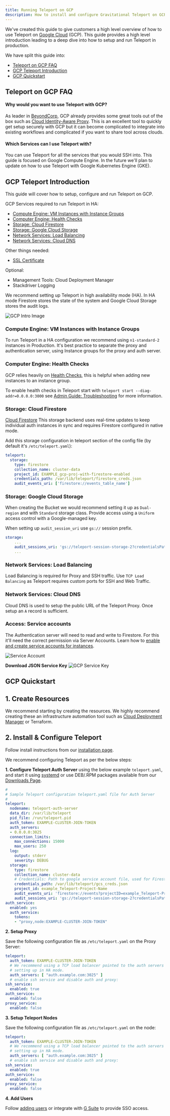 ```yaml
---
title: Running Teleport on GCP
description: How to install and configure Gravitational Teleport on GCP for SSH and Kubernetes access.
---
```


We've created this guide to give customers a high level overview of how to use Teleport
on [Google Cloud](https://cloud.google.com/gcp/) (GCP). This guide provides a high level
introduction leading to a deep dive into how to setup and run Teleport in production.

We have split this guide into:

- [Teleport on GCP FAQ](#teleport-on-gcp-faq)
- [GCP Teleport Introduction](#gcp-teleport-introduction)
- [GCP Quickstart](#gcp-quickstart)

## Teleport on GCP FAQ
#### Why would you want to use Teleport with GCP?
As leader in [BeyondCorp](https://cloud.google.com/beyondcorp/), GCP already provides
some great tools out of the box such as [Cloud Identity-Aware Proxy](https://cloud.google.com/iap/).
This is an excellent tool to quickly get setup securely with GCP but it can become
complicated to integrate into existing workflows and complicated if you want to share
tool across clouds.

#### Which Services can I use Teleport with?

You can use Teleport for all the services that you would SSH into. This guide is
focused on Google Compute Engine. In the future we'll plan to update on how to use
Teleport with Google Kubernetes Engine (GKE).

## GCP Teleport Introduction

This guide will cover how to setup, configure and run Teleport on GCP.

GCP Services required to run Teleport in HA:

 - [Compute Engine: VM Instances with Instance Groups](#compute-engine-vm-instances-with-instance-groups)
 - [Computer Engine: Health Checks](#computer-engine-health-checks)
 - [Storage: Cloud Firestore](#storage-google-cloud-storage)
 - [Storage: Google Cloud Storage](#storage-google-cloud-storage)
 - [Network Services: Load Balancing](#network-services-load-balancing)
 - [Network Services: Cloud DNS](#network-services-cloud-dns)

Other things needed:

 - [SSL Certificate](https://cloud.google.com/load-balancing/docs/ssl-certificates)

Optional:

 - Management Tools: Cloud Deployment Manager
 - Stackdriver Logging

We recommend setting up Teleport in high availability mode (HA). In HA mode Firestore
stores the state of the system and Google Cloud Storage stores the audit logs.

![GCP Intro Image](../img/gcp/gcp-teleport.svg)


### Compute Engine: VM Instances with Instance Groups
To run Teleport in a HA configuration we recommend using `n1-standard-2` instances in
Production. It's best practice to separate the proxy and authentication server, using
Instance groups for the proxy and auth server.

### Computer Engine: Health Checks
GCP relies heavily on [Health Checks](https://cloud.google.com/load-balancing/docs/health-checks),
this is helpful when adding new instances to an instance group.

To enable health checks in Teleport start with `teleport start --diag-addr=0.0.0.0:3000`
see  [Admin Guide: Troubleshooting](admin-guide.mdx#troubleshooting) for more information.

### Storage: Cloud Firestore

[Cloud Firestore](https://cloud.google.com/firestore/) This storage backend uses real-time
updates to keep individual auth instances in sync and requires Firestore configured
in native mode.

Add this storage configuration in teleport section of the config file (by default it's `/etc/teleport.yaml`):

```yaml
teleport:
  storage:
    type: firestore
    collection_name: cluster-data
    project_id: EXAMPLE_gcp-proj-with-firestore-enabled
    credentials_path: /var/lib/teleport/firestore_creds.json
    audit_events_uri: ['firestore://events_table_name']
```

### Storage: Google Cloud Storage


When creating the Bucket we would recommend setting it up as `Dual-region` and with
`Standard` storage class. Provide access using a `Uniform` access control with a Google-managed
key.

When setting up `audit_session_uri` use `gs://` session prefix.

```yaml
storage:
    ...
    audit_sessions_uri: 'gs://teleport-session-storage-2?credentialsPath=/var/lib/teleport/gcs_creds.json&projectID=EXAMPLE_gcp-proj-with-firestore-enabled'
    ...
```

### Network Services: Load Balancing

Load Balancing is required for Proxy and SSH traffic. Use `TCP Load Balancing` as
Teleport requires custom ports for SSH and Web Traffic.

### Network Services: Cloud DNS

Cloud DNS is used to setup the public URL of the Teleport Proxy. Once setup an `A`
record is sufficient.

### Access: Service accounts

The Authentication server will need to read and write to Firestore.  For this it'll need
the correct permission via Server Accounts. Learn how to [enable and create service accounts for instances](https://cloud.google.com/compute/docs/access/create-enable-service-accounts-for-instances).

![Service Account](../img/gcp/gcp-permissions.png)

**Download JSON Service Key**
![GCP Service Key](../img/gcp/gcp-service-key.png)

## GCP Quickstart

## 1. Create Resources
We recommend starting by creating the resources. We highly recommend creating these
an infrastructure automation tool such as [Cloud Deployment Manager](https://cloud.google.com/deployment-manager/) or Terraform.


## 2. Install & Configure Teleport

Follow install instructions from our [installation page](installation.mdx#linux).

We recommend configuring Teleport as per the below steps:

**1. Configure Teleport Auth Server** using the below example `teleport.yaml`, and start it
using [systemd](https://raw.githubusercontent.com/gravitational/teleport/master/examples/systemd/teleport.service) or use DEB/.RPM packages available from our [Downloads Page](https://gravitational.com/teleport/download/).

```yaml
#
# Sample Teleport configuration teleport.yaml file for Auth Server
#
teleport:
  nodename: teleport-auth-server
  data_dir: /var/lib/teleport
  pid_file: /run/teleport.pid
  auth_token: EXAMPLE-CLUSTER-JOIN-TOKEN
  auth_servers:
  - 0.0.0.0:3025
  connection_limits:
    max_connections: 15000
    max_users: 250
  log:
    output: stderr
    severity: DEBUG
  storage:
    type: firestore
    collection_name: cluster-data
    # Credentials: Path to google service account file, used for Firestore and Google Storage.
    credentials_path: /var/lib/teleport/gcs_creds.json
    project_id: example_Teleport-Project-Name
    audit_events_uri: 'firestore://events?projectID=example_Teleport-Project-Name&credentialsPath=/var/lib/teleport/gcs_creds'
    audit_sessions_uri: 'gs://teleport-session-storage-2?credentialsPath=/var/lib/teleport/gcs_creds.json&projectID=example_Teleport-Project-Name'
auth_service:
  enabled: yes
  auth_service:
    tokens:
    - "proxy,node:EXAMPLE-CLUSTER-JOIN-TOKEN"
```

**2. Setup Proxy**

Save the following configuration file as `/etc/teleport.yaml` on the Proxy Server:

```yaml
teleport:
  auth_token: EXAMPLE-CLUSTER-JOIN-TOKEN
  # We recommend using a TCP load balancer pointed to the auth servers when
  # setting up in HA mode.
  auth_servers: [ "auth.example.com:3025" ]
  # enable ssh service and disable auth and proxy:
ssh_service:
  enabled: true
auth_service:
  enabled: false
proxy_service:
  enabled: false
```

**3. Setup Teleport Nodes**

Save the following configuration file as `/etc/teleport.yaml` on the node:

```yaml
teleport:
  auth_token: EXAMPLE-CLUSTER-JOIN-TOKEN
  # We recommend using a TCP load balancer pointed to the auth servers when
  # setting up in HA mode.
  auth_servers: [ "auth.example.com:3025" ]
  # enable ssh service and disable auth and proxy:
ssh_service:
  enabled: true
auth_service:
  enabled: false
proxy_service:
  enabled: false
```

**4. Add Users**

Follow [adding users](enterprise/quickstart-enterprise.mdx#adding-users) or integrate with [G Suite](enterprise/sso/ssh-gsuite.mdx) to provide SSO access.
